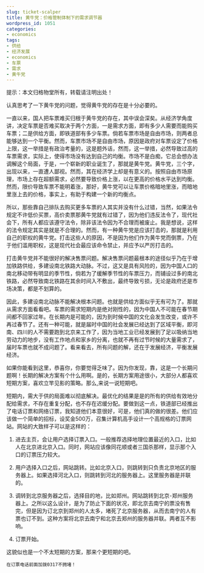 ```yaml
---
slug: ticket-scalper
title: 黄牛党：价格管制体制下的需求调节器
wordpress_id: 1051
categories:
- economics
tags:
- 供给
- 经济发展
- economics
- 车票
- 需求
- 黄牛党
---
```


提示：本文归格物堂所有，转载请注明出处！


认真思考了一下黄牛党的问题，觉得黄牛党的存在是十分必要的。

一直以来，国人把车票难买归根于黄牛党的存在，其中误会深矣。从经济学角度讲，决定车票是否难买取决于两个方面，一是需求方面，即有多少人需要而能购买车票；二是供给方面，即铁道部有多少车票。倘若车票市场是自由市场，则两者总能够达到一个平衡。然而，车票市场不是自由市场，原因是政府对车票设定了价格上限，这一举措是有政治考量的，这是题外话，然而，这一举措，必然导致过高的车票需求，实际上，使得市场没有达到自己的均衡。市场不是白痴，它总会想办法调解这个局面，于是，一个崭新的职业诞生了，那就是黄牛党。黄牛党，三个字，出现以来，一直遭人鄙视。然而，其在经济学上却是有意义的。按照自由市场原理，市场上存在超额需求，必然要导致价格上涨，以在更高的价格水平达到均衡。然而，限价导致车票不能明着涨，那好，黄牛党可以让车票价格暗地里涨，而暗地里涨上去的价格，事实上，有助于构建一个新的均衡点。

所以，那些靠自己排队去购买更多车票的人其实并没有什么过错，当然，如果法令规定不许低价买票，高价卖票那黄牛党就有过错了，因为他们违反法令了，现代社会下，所有人都应该遵守法令，除非该法令因为不合理而被废止。我是想说，这样的法令规定其实是就是不合理的。然而，有一种黄牛党是应该打击的，那就是利用自己的职权的黄牛党。打击这些人的原因，不是因为他们作为黄牛党而倒票，乃在于他们滥用职权，这是现代社会最应该命令禁止，并应予以严厉打击的。

打击黄牛党并不能很好的解决售票问题。解决售票问题最根本的途径似乎乃在于增加铁路供给，多建设南北铁路大动脉。不过，这又是具有风险的，因为中国人口的南北移动带有明显的季节性，倘若为了缓解季节性的车票压力，而铺设过多的南北铁路，必然导致南北铁路在其余时间入不敷出，最终导致亏损，无论是政府还是市场决策，都是不划算的。

因此，多建设南北动脉不能解决根本问题。也就是供给方面似乎无有可为了。那就从需求方面看看吧。车票的需求短期内是绝对刚性的，因为中国人不可能在春节期间都不回家过年。在长期内是可能的，因为到时候中国的文化会发生改变，或许不再过春节了。还有一种可能，就是届时中国的社会发展已经达到了区域平衡，即河南、四川的人不需要跑到北京来工作了，因为当地工业已经发展到了足以吸纳当地劳动力的地步，没有工作地点和家乡的分离，也就不再有过节时候的大量需求了，届时车票也就不成问题了。看来看去，所有问题的解，还在于发展经济，平衡发展经济。

如果你能看到这里，恭喜你，你要觉得乏味了。因为你发现，靠，这是一个长期问题啊！长期的解决方案有个什么用啊。是的，长期方案用途很小，大部分人都喜欢短期方案，喜欢立竿见影的策略。那么,来说一说短期吧。

短期内，需大于供的局面难以彻底解决。最优化的结果是是的所有的供给有效地分配给需求，不存在重复分配，也不存在迟缓分配。要做到这一点，铁道部已经推出了电话订票和网络订票，我知道他们本意很好，可是，他们真的做的很差。他们应该做一个简单的招标，设奖金500万，召集计算机高手设计一个高规格的订票网站。网站的大致样子可以是这样的：



	
  1. 进去主页，会让用户选择订票入口。一般推荐选择地理位置最近的入口，比如人在北京进北京入口。同时，网站应该像同花顺或者三国杀那样，显示那个入口的订票压力较大。

	
  2. 用户选择入口之后，网站跳转。比如北京入口，则跳转到只负责北京地区的服务器上。如果选择河北入口，则跳转到河北的服务器上。这里服务器是并联的。

	
  3. 调转到北京服务器之后，选择目的地，比如郑州。网站跳转到北京-郑州服务器上。之所以这么设计，是为了防止下面的状况，即北京去南宁的票没有售完，但是因为订北京到郑州的人太多，堵死了北京服务器，从而去南宁的人有票也订不到。这种方案将北京去南宁和北京去郑州的服务器并联。两者互不影响。

	
  4. 订票开始。


这貌似也是一个不太短期的方案，那来个更短期的吧。

    
    在订票电话前面加拨0317不拥堵！
